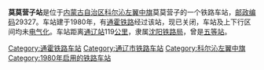 {{noteTA
|1=zh-cn:始发车次; zh-hk:列車班次;
|2=zh-cn:车次; zh-hk:班次;
}}
{{Infobox China railway station 
|车站名称 = 莫莫营子站
|车站名称拼音 = 
|车站地址 = [[内蒙古自治区|内蒙古自治区]][[科尔沁左翼中旗|科尔沁左翼中旗]]
|归属 = [[沈阳铁路局|沈阳铁路局]]
|车站等级 = [[五等站_(中铁)|五等站]]
|线路 = [[通霍铁路|通霍铁路]]
}}
'''莫莫营子站'''是位于[[内蒙古自治区|内蒙古自治区]][[科尔沁左翼中旗|科尔沁左翼中旗]]莫莫营子的一个铁路车站，[[邮政编码|邮政编码]]29327。车站建于1980年，有[[通霍铁路|通霍铁路]]经过该站，现已关闭，车站及上下行区间均未[[电气化|电气化]]。车站距离[[通辽站|通辽站]]119[[公里|公里]]，隶属[[沈阳铁路局|沈阳铁路局]]，曾是[[五等站_(中铁)|五等站]]。

{{start rail box}}
{{s-inop|[[毛告吐站|毛告吐站]]}}
{{s-line|[[通霍铁路|通霍铁路]]}}
{{s-inop|[[道老杜站|道老杜站]]}}
{{end box}}
{{通霍铁路}}
{{铁路车站小作品}}
{{内蒙古小作品}}

[[Category:通霍铁路车站|Category:通霍铁路车站]]
[[Category:通辽市铁路车站|Category:通辽市铁路车站]]
[[Category:科尔沁左翼中旗|Category:科尔沁左翼中旗]]
[[Category:1980年启用的铁路车站|Category:1980年启用的铁路车站]]